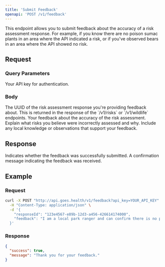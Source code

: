 ```yaml
---
title: 'Submit Feedback'
openapi: 'POST /v1/feedback'
---
```


This endpoint allows you to submit feedback about the accuracy of a risk assessment response. For example, if you know there are no poison sumac plants in an area where the API indicated a risk, or if you've observed bears in an area where the API showed no risk.

## Request

### Query Parameters

<ParamField query="api_key" type="string" required>
  Your API key for authentication.
</ParamField>

### Body

<ParamField body="responseId" type="string" required>
  The UUID of the risk assessment response you're providing feedback about. This is returned in the response of the `/v1/risks` or `/v1/wildlife` endpoints.
</ParamField>

<ParamField body="feedback" type="string" required>
  Your feedback about the accuracy of the risk assessment. Explain what risks you believe were incorrectly assessed and why. Include any local knowledge or observations that support your feedback.
</ParamField>

## Response

<ResponseField name="success" type="boolean">
  Indicates whether the feedback was successfully submitted.
</ResponseField>

<ResponseField name="message" type="string">
  A confirmation message indicating the feedback was received.
</ResponseField>

## Example

### Request

```bash
curl -X POST "http://api.goes.health/v1/feedback?api_key=YOUR_API_KEY" \
  -H "Content-Type: application/json" \
  -d '{
    "responseId": "123e4567-e89b-12d3-a456-426614174000",
    "feedback": "I am a local park ranger and can confirm there is no poison sumac in this area. The nearest occurrence is over 50 miles away in a different ecosystem."
  }'
```

### Response

```json
{
  "success": true,
  "message": "Thank you for your feedback."
}
``` 